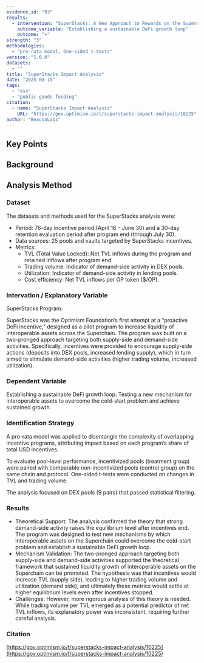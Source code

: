 ```yaml
---
evidence_id: "03"
results:
  - intervention: "SuperStacks: A New Approach to Rewards on the Superchain"
    outcome_variable: "Establishing a sustainable DeFi growth loop"
    outcome: "+"
strength: "3"
methodologies:
  - "pro-rata model, One-sided t-tests"
version: "1.0.0"
datasets:
  - ""
title: "SuperStacks Impact Analysis"
date: "2025-08-15"
tags:
  - "oss"
  - "public goods funding"
citation:
  - name: "SuperStacks Impact Analysis"
    URL: "https://gov.optimism.io/t/superstacks-impact-analysis/10225"
author: "BeaconLabs"
---
```


## Key Points


## Background



## Analysis Method

### Dataset

The datasets and methods used for the SuperStacks analysis were:

- Period: 76-day incentive period (April 16 – June 30) and a 30-day retention evaluation period after program end (through July 30).
- Data sources: 25 pools and vaults targeted by SuperStacks incentives.
- Metrics:
  - TVL (Total Value Locked): Net TVL inflows during the program and retained inflows after program end.
  - Trading volume: Indicator of demand-side activity in DEX pools.
  - Utilization: Indicator of demand-side activity in lending pools.
  - Cost efficiency: Net TVL inflows per OP token ($/OP).

### Intervation / Explanatory Variable

SuperStacks Program: 

SuperStacks was the Optimism Foundation’s first attempt at a “proactive DeFi incentive,” designed as a pilot program to increase liquidity of interoperable assets across the Superchain. The program was built on a two-pronged approach targeting both supply-side and demand-side activities. Specifically, incentives were provided to encourage supply-side actions (deposits into DEX pools, increased lending supply), which in turn aimed to stimulate demand-side activities (higher trading volume, increased utilization).

### Dependent Variable

Establishing a sustainable DeFi growth loop: Testing a new mechanism for interoperable assets to overcome the cold-start problem and achieve sustained growth.

### Identification Strategy

A pro-rata model was applied to disentangle the complexity of overlapping incentive programs, attributing impact based on each program’s share of total USD incentives.

To evaluate pool-level performance, incentivized pools (treatment group) were paired with comparable non-incentivized pools (control group) on the same chain and protocol. One-sided t-tests were conducted on changes in TVL and trading volume.

The analysis focused on DEX pools (9 pairs) that passed statistical filtering.

### Results
- Theoretical Support: The analysis confirmed the theory that strong demand-side activity raises the equilibrium level after incentives end. The program was designed to test new mechanisms by which interoperable assets on the Superchain could overcome the cold-start problem and establish a sustainable DeFi growth loop.
- Mechanism Validation: The two-pronged approach targeting both supply-side and demand-side activities supported the theoretical framework that sustained liquidity growth of interoperable assets on the Superchain can be promoted. The hypothesis was that incentives would increase TVL (supply side), leading to higher trading volume and utilization (demand side), and ultimately these metrics would settle at higher equilibrium levels even after incentives stopped.
- Challenges: However, more rigorous analysis of this theory is needed. While trading volume per TVL emerged as a potential predictor of net TVL inflows, its explanatory power was inconsistent, requiring further careful analysis.

### Citation

[https://gov.optimism.io/t/superstacks-impact-analysis/10225](https://gov.optimism.io/t/superstacks-impact-analysis/10225)
